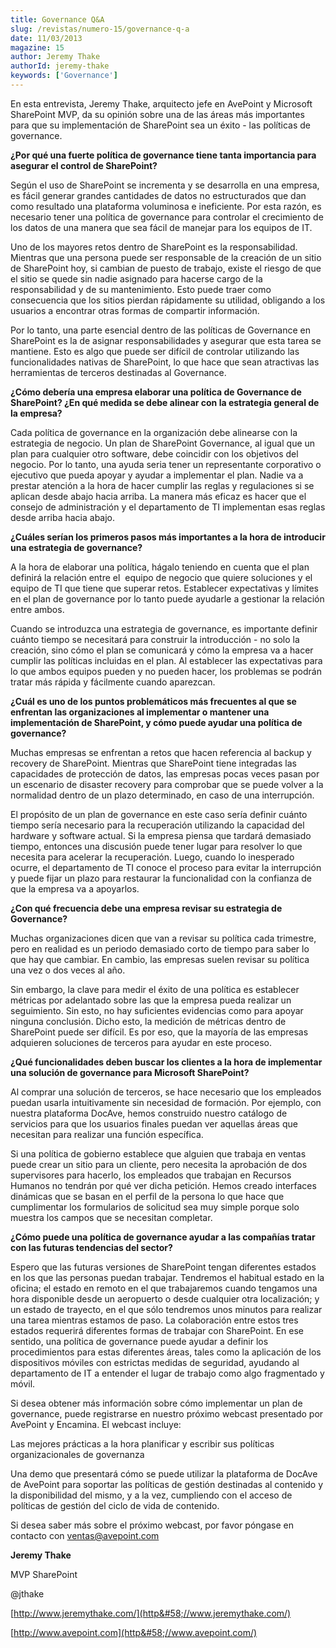 ```yaml
---
title: Governance Q&A
slug: /revistas/numero-15/governance-q-a
date: 11/03/2013
magazine: 15
author: Jeremy Thake
authorId: jeremy-thake
keywords: ['Governance']
---
```



<ArticleHeader frontmatter={props.pageContext.frontmatter} />



En esta entrevista, Jeremy Thake, arquitecto jefe en AvePoint y Microsoft SharePoint MVP, da su opinión sobre una de las áreas más importantes para que su implementación de SharePoint sea un éxito - las políticas de governance.

**¿Por qué una fuerte política de governance tiene tanta importancia para asegurar el control de SharePoint?**

Según el uso de SharePoint se incrementa y se desarrolla en una empresa, es fácil generar grandes cantidades de datos no estructurados que dan como resultado una plataforma voluminosa e ineficiente. Por esta razón, es necesario tener una política de governance para controlar el crecimiento de los datos de una manera que sea fácil de manejar para los equipos de IT.

Uno de los mayores retos dentro de SharePoint es la responsabilidad. Mientras que una persona puede ser responsable de la creación de un sitio de SharePoint hoy, si cambian de puesto de trabajo, existe el riesgo de que el sitio se quede sin nadie asignado para hacerse cargo de la responsabilidad y de su mantenimiento. Esto puede traer como consecuencia que los sitios pierdan rápidamente su utilidad, obligando a los usuarios a encontrar otras formas de compartir información.

Por lo tanto, una parte esencial dentro de las políticas de Governance en SharePoint es la de asignar responsabilidades y asegurar que esta tarea se mantiene. Esto es algo que puede ser difícil de controlar utilizando las funcionalidades nativas de SharePoint, lo que hace que sean atractivas las herramientas de terceros destinadas al Governance.

**¿Cómo debería una empresa elaborar una política de Governance de SharePoint? ¿En qué medida se debe alinear con la estrategia general de la empresa?**

Cada política de governance en la organización debe alinearse con la estrategia de negocio. Un plan de SharePoint Governance, al igual que un plan para cualquier otro software, debe coincidir con los objetivos del negocio. Por lo tanto, una ayuda seria tener un representante corporativo o ejecutivo que pueda apoyar y ayudar a implementar el plan. Nadie va a prestar atención a la hora de hacer cumplir las reglas y regulaciones si se aplican desde abajo hacia arriba. La manera más eficaz es hacer que el consejo de administración y el departamento de TI implementan esas reglas desde arriba hacia abajo.

**¿Cuáles serían los primeros pasos más importantes a la hora de introducir una estrategia de governance?**

A la hora de elaborar una política, hágalo teniendo en cuenta que el plan definirá la relación entre el  equipo de negocio que quiere soluciones y el equipo de TI que tiene que superar retos. Establecer expectativas y límites en el plan de governance por lo tanto puede ayudarle a gestionar la relación entre ambos.

Cuando se introduzca una estrategia de governance, es importante definir cuánto tiempo se necesitará para construir la introducción - no solo la creación, sino cómo el plan se comunicará y cómo la empresa va a hacer cumplir las políticas incluidas en el plan. Al establecer las expectativas para lo que ambos equipos pueden y no pueden hacer, los problemas se podrán tratar más rápida y fácilmente cuando aparezcan.

**¿Cuál es uno de los puntos problemáticos más frecuentes al que se enfrentan las organizaciones al implementar o mantener una implementación de SharePoint, y cómo puede ayudar una política de governance?**

Muchas empresas se enfrentan a retos que hacen referencia al backup y recovery de SharePoint. Mientras que SharePoint tiene integradas las capacidades de protección de datos, las empresas pocas veces pasan por un escenario de disaster recovery para comprobar que se puede volver a la normalidad dentro de un plazo determinado, en caso de una interrupción.

El propósito de un plan de governance en este caso sería definir cuánto tiempo sería necesario para la recuperación utilizando la capacidad del hardware y software actual. Si la empresa piensa que tardará demasiado tiempo, entonces una discusión puede tener lugar para resolver lo que necesita para acelerar la recuperación. Luego, cuando lo inesperado ocurre, el departamento de TI conoce el proceso para evitar la interrupción y puede fijar un plazo para restaurar la funcionalidad con la confianza de que la empresa va a apoyarlos.

**¿Con qué frecuencia debe una empresa revisar su estrategia de Governance?**

Muchas organizaciones dicen que van a revisar su política cada trimestre, pero en realidad es un periodo demasiado corto de tiempo para saber lo que hay que cambiar. En cambio, las empresas suelen revisar su política una vez o dos veces al año.

Sin embargo, la clave para medir el éxito de una política es establecer métricas por adelantado sobre las que la empresa pueda realizar un seguimiento. Sin esto, no hay suficientes evidencias como para apoyar ninguna conclusión. Dicho esto, la medición de métricas dentro de SharePoint puede ser difícil. Es por eso, que la mayoría de las empresas adquieren soluciones de terceros para ayudar en este proceso.

**¿Qué funcionalidades deben buscar los clientes a la hora de implementar una solución de governance para Microsoft SharePoint?**

Al comprar una solución de terceros, se hace necesario que los empleados puedan usarla intuitivamente sin necesidad de formación. Por ejemplo, con nuestra plataforma DocAve, hemos construido nuestro catálogo de servicios para que los usuarios finales puedan ver aquellas áreas que necesitan para realizar una función específica.

Si una política de gobierno establece que alguien que trabaja en ventas puede crear un sitio para un cliente, pero necesita la aprobación de dos supervisores para hacerlo, los empleados que trabajan en Recursos Humanos no tendrán por qué ver dicha petición. Hemos creado interfaces dinámicas que se basan en el perfil de la persona lo que hace que cumplimentar los formularios de solicitud sea muy simple porque solo muestra los campos que se necesitan completar.

**¿Cómo puede una política de governance ayudar a las compañías tratar con las futuras tendencias del sector?**

Espero que las futuras versiones de SharePoint tengan diferentes estados en los que las personas puedan trabajar. Tendremos el habitual estado en la oficina; el estado en remoto en el que trabajaremos cuando tengamos una hora disponible desde un aeropuerto o desde cualquier otra localización; y un estado de trayecto, en el que sólo tendremos unos minutos para realizar una tarea mientras estamos de paso. La colaboración entre estos tres estados requerirá diferentes formas de trabajar con SharePoint. En ese sentido, una política de governance puede ayudar a definir los procedimientos para estas diferentes áreas, tales como la aplicación de los dispositivos móviles con estrictas medidas de seguridad, ayudando al departamento de IT a entender el lugar de trabajo como algo fragmentado y móvil.

Si desea obtener más información sobre cómo implementar un plan de governance, puede registrarse en nuestro próximo webcast presentado por AvePoint y Encamina. El webcast incluye:

Las mejores prácticas a la hora planificar y escribir sus políticas organizacionales de governanza

Una demo que presentará cómo se puede utilizar la plataforma de DocAve de AvePoint para soportar las políticas de gestión destinadas al contenido y la disponibilidad del mismo, y a la vez, cumpliendo con el acceso de políticas de gestión del ciclo de vida de contenido.

Si desea saber más sobre el próximo webcast, por favor póngase en contacto con [ventas@avepoint.com](mailto&#58;ventas@avepoint.com)



**Jeremy Thake**

MVP SharePoint

@jthake

[http://www.jeremythake.com/](http&#58;//www.jeremythake.com/)

[http://www.avepoint.com](http&#58;//www.avepoint.com/)

